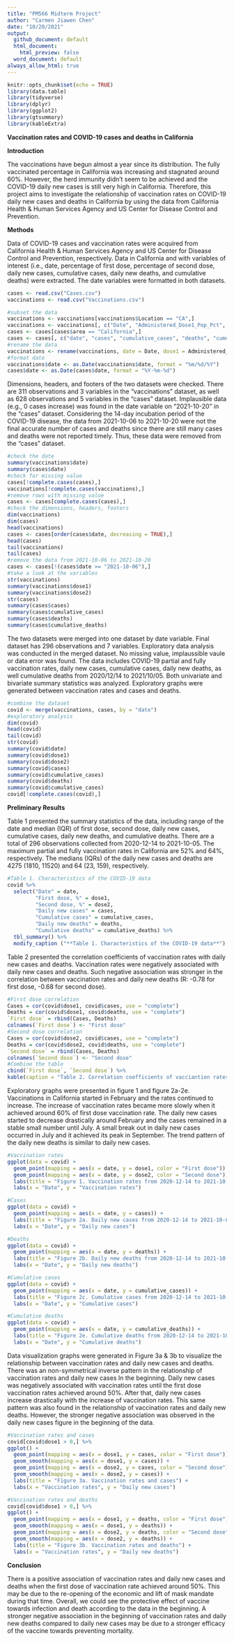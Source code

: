 ```yaml
---
title: "PM566 Midterm Project"
author: "Carmen Jiawen Chen"
date: "10/20/2021"
output: 
  github_document: default
  html_document:
    html_preview: false
  word_document: default
always_allow_html: true
---
```


```r
knitr::opts_chunk$set(echo = TRUE)
library(data.table)
library(tidyverse)
library(dplyr)
library(ggplot2)
library(gtsummary)
library(kableExtra)
```

**Vaccination rates and COVID-19 cases and deaths in California**




**Introduction** 

The vaccinations have begun almost a year since its distribution. The fully vaccinated percentage in California was increasing and stagnated around 60%. However, the herd immunity didn't seem to be achieved and the COVID-19 daily new cases is still very high in California. Therefore, this project aims to investigate the relationship of vaccination rates on COVID-19 daily new cases and deaths in California by using the data from California Health & Human Services Agency and US Center for Disease Control and Prevention. 





**Methods**


Data of COVID-19 cases and vaccination rates were acquired from California Health & Human Services Agency and US Center for Disease Control and Prevention, respectively. Data in California and with variables of interest (i.e., date, percentage of first dose, percentage of second dose, daily new cases, cumulative cases, daily new deaths, and cumulative deaths) were extracted. The date variables were formatted in both datasets.  


```r
cases <- read.csv("Cases.csv")
vaccinations <- read.csv("Vaccinations.csv")
```

```r
#subset the data
vaccinations <- vaccinations[vaccinations$Location == "CA",]
vaccinations <- vaccinations[, c("Date", "Administered_Dose1_Pop_Pct", "Series_Complete_Pop_Pct")] 
cases <- cases[cases$area == "California",]
cases <- cases[, c("date", "cases", "cumulative_cases", "deaths", "cumulative_deaths")]
#rename the data
vaccinations <- rename(vaccinations, date = Date, dose1 = Administered_Dose1_Pop_Pct, dose2 = Series_Complete_Pop_Pct)
#format date
vaccinations$date <- as.Date(vaccinations$date, format = "%m/%d/%Y")
cases$date <- as.Date(cases$date, format = "%Y-%m-%d")
```


Dimensions, headers, and footers of the two datasets were checked. There are 311 observations and 3 variables in the "vaccinations" dataset, as well as 628 observations and 5 variables in the "cases" dataset. Implausible data (e.g., 0 cases increase) was found in the date variable on "2021-10-20" in the "cases" dataset. Considering the 14-day incubation period of the COVID-19 disease, the data from 2021-10-06 to 2021-10-20 were not the final accurate number of cases and deaths since there are still many cases and deaths were not reported timely. Thus, these data were removed from the "cases" dataset. 

```r
#check the date
summary(vaccinations$date)
summary(cases$date)
#check for missing value
cases[!complete.cases(cases),]
vaccinations[!complete.cases(vaccinations),]
#remove rows with missing value
cases <- cases[complete.cases(cases),]
#check the dimensions, headers, footers
dim(vaccinations)
dim(cases)
head(vaccinations)
cases <- cases[order(cases$date, decreasing = TRUE),]
head(cases)
tail(vaccinations)
tail(cases)
#remove the data from 2021-10-06 to 2021-10-20
cases <- cases[!(cases$date >= "2021-10-06"),]
#take a look at the variables
str(vaccinations)
summary(vaccinations$dose1)
summary(vaccinations$dose2)
str(cases)
summary(cases$cases)
summary(cases$cumulative_cases)
summary(cases$deaths)
summary(cases$cumulative_deaths)
```


The two datasets were merged into one dataset by date variable. Final dataset has 296 observations and 7 variables. Exploratory data analysis was conducted in the merged dataset. No missing value, implaussible vaule or data error was found. The data includes COVID-19 partial and fully vaccination rates, daily new cases, cumulative cases, daily new deaths, as well cumulative deaths from 2020/12/14 to 2021/10/05. Both univariate and bivariate summary statistics was analyzed. Exploratory graphs were generated between vaccination rates and cases and deaths.  


```r
#combine the dataset
covid <- merge(vaccinations, cases, by = "date")
#exploratory analysis
dim(covid)
head(covid)
tail(covid)
str(covid)
summary(covid$date)
summary(covid$dose1)
summary(covid$dose2)
summary(covid$cases)
summary(covid$cumulative_cases)
summary(covid$deaths)
summary(covid$cumulative_cases)
covid[!complete.cases(covid),]
```






**Preliminary Results**

Table 1 presented the summary statistics of the data, including range of the date and median (IQR) of first dose, second dose, daily new cases, cumulative cases, daily new deaths, and cumulative deaths. There are a total of 296 observations collected from 2020-12-14 to 2021-10-05. The maximum partial and fully vaccination rates in California are 52% and 64%, respectively. The medians (IQRs) of the daily new cases and deaths are 4275 (1810, 11520) and 64 (23, 159), respectively. 

```r
#Table 1. Characteristics of the COVID-19 data
covid %>%
  select("Date" = date,
         "First dose, %" = dose1,
         "Second dose, %" = dose2,
         "Daily new cases" = cases,
         "Cumulative cases" = cumulative_cases,
         "Daily new deaths" = deaths,
         "Cumulative deaths" = cumulative_deaths) %>%
  tbl_summary() %>%
  modify_caption ("**Table 1. Characteristics of the COVID-19 data**")
```

Table 2 presented the correlation coefficients of vaccination rates with daily new cases and deaths. Vaccination rates were negatively associated with daily new cases and deaths. Such negative association was stronger in the correlation between vaccination rates and daily new deaths (R: -0.78 for first dose, -0.68 for second dose).

```r
#First dose correlation
Cases = cor(covid$dose1, covid$cases, use = "complete")
Deaths = cor(covid$dose1, covid$deaths, use = "complete")
`First dose` = rbind(Cases, Deaths) 
colnames(`First dose`) <- "First dose"
#Second dose correlation
Cases = cor(covid$dose2, covid$cases, use = "complete")
Deaths = cor(covid$dose2, covid$deaths, use = "complete")
`Second dose` = rbind(Cases, Deaths) 
colnames(`Second dose`) <- "Second dose"
#Combine the table
cbind(`First dose`, `Second dose`) %>%
kable(caption = "Table 2. Correlation coefficients of vacciantion rates and cases/deaths")
```

Exploratory graphs were presented in figure 1 and figure 2a-2e. Vaccinations in California started in February and the rates continued to increase. The increase of vaccination rates became more slowly when it achieved around 60% of first dose vaccination rate. The daily new cases started to decrease drastically around February and the cases remained in a stable small number until July. A small break out in daily new cases occurred in July and it achieved its peak in September. The trend pattern of the daily new deaths is similar to daily new cases. 

```r
#Vaccination rates
ggplot(data = covid) +
  geom_point(mapping = aes(x = date, y = dose1, color = "First dose")) +
  geom_point(mapping = aes(x = date, y = dose2, color = "Second dose")) +
  labs(title = "Figure 1. Vaccination rates from 2020-12-14 to 2021-10-05") +
  labs(x = "Date", y = "Vaccination rates")

#Cases
ggplot(data = covid) +
  geom_point(mapping = aes(x = date, y = cases)) +
  labs(title = "Figure 2a. Daily new cases from 2020-12-14 to 2021-10-05") +
  labs(x = "Date", y = "Daily new cases")

#Deaths
ggplot(data = covid) +
  geom_point(mapping = aes(x = date, y = deaths)) +
  labs(title = "Figure 2b. Daily new deaths from 2020-12-14 to 2021-10-05") +
  labs(x = "Date", y = "Daily new deaths")

#Cumulative cases
ggplot(data = covid) +
  geom_point(mapping = aes(x = date, y = cumulative_cases)) +
  labs(title = "Figure 2c. Cumulative cases from 2020-12-14 to 2021-10-05") +
  labs(x = "Date", y = "Cumulative cases")

#Cumulative deaths
ggplot(data = covid) +
  geom_point(mapping = aes(x = date, y = cumulative_deaths)) +
  labs(title = "Figure 2e. Cumulative deaths from 2020-12-14 to 2021-10-05") +
  labs(x = "Date", y = "Cumulative deaths")
```


Data visualization graphs were generated in Figure 3a & 3b to visualize the relationship between vaccination rates and daily new cases and deaths. There was an non-symmetrical inverse pattern in the relationship of vaccination rates and daily new cases In the beginning. Daily new cases was negatively associated with vaccination rates until the first dose vaccination rates achieved around 50%. After that, daily new cases increase drastically with the increase of vaccination rates. This same pattern was also found in the relationship of vaccination rates and daily new deaths. However, the stronger negative association was observed in the daily new cases figure in the beginning of the data. 

```r
#Vaccination rates and cases
covid[covid$dose1 > 0,] %>%
ggplot() +
  geom_point(mapping = aes(x = dose1, y = cases, color = "First dose")) +
  geom_smooth(mapping = aes(x = dose1, y = cases)) +
  geom_point(mapping = aes(x = dose2, y = cases, color = "Second dose")) +
  geom_smooth(mapping = aes(x = dose2, y = cases)) +
  labs(title = "Figure 3a. Vaccination rates and cases") +
  labs(x = "Vaccination rates", y = "Daily new cases")

#Vaccination rates and deaths
covid[covid$dose1 > 0,] %>%
ggplot() +
  geom_point(mapping = aes(x = dose1, y = deaths, color = "First dose")) +
  geom_smooth(mapping = aes(x = dose1, y = deaths)) +
  geom_point(mapping = aes(x = dose2, y = deaths, color = "Second dose")) +
  geom_smooth(mapping = aes(x = dose2, y = deaths)) +
  labs(title = "Figure 3b. Vaccination rates and deaths") +
  labs(x = "Vaccination rates", y = "Daily new deaths")
```


**Conclusion**

There is a positive association of vaccination rates and daily new cases and deaths when the first dose of vaccination rate achieved around 50%. This may be due to the re-opening of the economic and lift of mask mandate during that time. Overall, we could see the protective effect of vaccine towards infection and death according to the data in the beginning. A stronger negative association in the beginning of vaccination rates and daily new deaths compared to daily new cases may be due to a stronger efficacy of the vaccine towards preventing mortality. 



